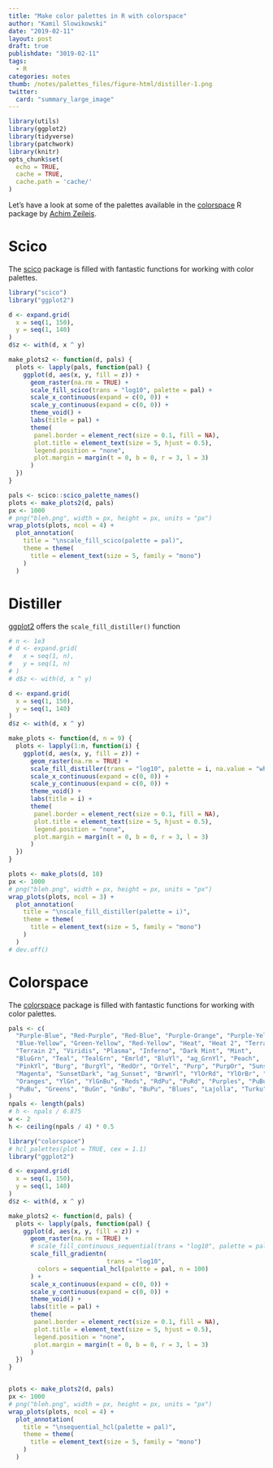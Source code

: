 ```yaml
---
title: "Make color palettes in R with colorspace"
author: "Kamil Slowikowski"
date: "2019-02-11"
layout: post
draft: true
publishdate: "3019-02-11"
tags: 
  - R
categories: notes
thumb: /notes/palettes_files/figure-html/distiller-1.png
twitter:
  card: "summary_large_image"
---
```



```r
library(utils)
library(ggplot2)
library(tidyverse)
library(patchwork)
library(knitr)
opts_chunk$set(
  echo = TRUE,
  cache = TRUE,
  cache.path = 'cache/'
)
```


Let's have a look at some of the palettes available in the [colorspace] R
package by [Achim Zeileis].

[colorspace]: https://CRAN.R-project.org/package=colorspace
[Achim Zeileis]: https://eeecon.uibk.ac.at/~zeileis/

<!--more-->

# Scico

The [scico] package is filled with fantastic functions for working with
color palettes.

[scico]: https://cran.r-project.org/web/packages/colorspace/vignettes/colorspace.html


```r
library("scico")
library("ggplot2")

d <- expand.grid(
  x = seq(1, 150),
  y = seq(1, 140)
)
d$z <- with(d, x ^ y)

make_plots2 <- function(d, pals) {
  plots <- lapply(pals, function(pal) {
    ggplot(d, aes(x, y, fill = z)) +
      geom_raster(na.rm = TRUE) +
      scale_fill_scico(trans = "log10", palette = pal) +
      scale_x_continuous(expand = c(0, 0)) +
      scale_y_continuous(expand = c(0, 0)) +
      theme_void() +
      labs(title = pal) +
      theme(
       panel.border = element_rect(size = 0.1, fill = NA),
       plot.title = element_text(size = 5, hjust = 0.5),
       legend.position = "none",
       plot.margin = margin(t = 0, b = 0, r = 3, l = 3)
      )
  })
}

pals <- scico::scico_palette_names()
plots <- make_plots2(d, pals)
px <- 1000
# png("bleh.png", width = px, height = px, units = "px")
wrap_plots(plots, ncol = 4) +
  plot_annotation(
    title = "\nscale_fill_scico(palette = pal)",
    theme = theme(
      title = element_text(size = 5, family = "mono")
    )
  )
```


# Distiller

[ggplot2] offers the `scale_fill_distiller()` function

[ggplot2]: https://ggplot2.tidyverse.org/reference/scale_brewer.html


```r
# n <- 1e3
# d <- expand.grid(
#   x = seq(1, n),
#   y = seq(1, n)
# )
# d$z <- with(d, x ^ y)

d <- expand.grid(
  x = seq(1, 150),
  y = seq(1, 140)
)
d$z <- with(d, x ^ y)

make_plots <- function(d, n = 9) {
  plots <- lapply(1:n, function(i) {
    ggplot(d, aes(x, y, fill = z)) +
      geom_raster(na.rm = TRUE) +
      scale_fill_distiller(trans = "log10", palette = i, na.value = "white") +
      scale_x_continuous(expand = c(0, 0)) +
      scale_y_continuous(expand = c(0, 0)) +
      theme_void() +
      labs(title = i) +
      theme(
       panel.border = element_rect(size = 0.1, fill = NA),
       plot.title = element_text(size = 5, hjust = 0.5),
       legend.position = "none",
       plot.margin = margin(t = 0, b = 0, r = 3, l = 3)
      )
  })
}

plots <- make_plots(d, 18)
px <- 1000
# png("bleh.png", width = px, height = px, units = "px")
wrap_plots(plots, ncol = 3) +
  plot_annotation(
    title = "\nscale_fill_distiller(palette = i)",
    theme = theme(
      title = element_text(size = 5, family = "mono")
    )
  )
# dev.off()
```


# Colorspace

The [colorspace] package is filled with fantastic functions for working with
color palettes.

[colorspace]: https://cran.r-project.org/web/packages/colorspace/vignettes/colorspace.html


```r
pals <- c(
  "Purple-Blue", "Red-Purple", "Red-Blue", "Purple-Orange", "Purple-Yellow",
  "Blue-Yellow", "Green-Yellow", "Red-Yellow", "Heat", "Heat 2", "Terrain",
  "Terrain 2", "Viridis", "Plasma", "Inferno", "Dark Mint", "Mint",
  "BluGrn", "Teal", "TealGrn", "Emrld", "BluYl", "ag_GrnYl", "Peach",
  "PinkYl", "Burg", "BurgYl", "RedOr", "OrYel", "Purp", "PurpOr", "Sunset",
  "Magenta", "SunsetDark", "ag_Sunset", "BrwnYl", "YlOrRd", "YlOrBr", "OrRd",
  "Oranges", "YlGn", "YlGnBu", "Reds", "RdPu", "PuRd", "Purples", "PuBuGn",
  "PuBu", "Greens", "BuGn", "GnBu", "BuPu", "Blues", "Lajolla", "Turku"
)
npals <- length(pals)
# h <- npals / 6.875
w <- 2
h <- ceiling(npals / 4) * 0.5
```



```r
library("colorspace")
# hcl_palettes(plot = TRUE, cex = 1.1)
library("ggplot2")

d <- expand.grid(
  x = seq(1, 150),
  y = seq(1, 140)
)
d$z <- with(d, x ^ y)

make_plots2 <- function(d, pals) {
  plots <- lapply(pals, function(pal) {
    ggplot(d, aes(x, y, fill = z)) +
      geom_raster(na.rm = TRUE) +
      # scale_fill_continuous_sequential(trans = "log10", palette = pal) +
      scale_fill_gradientn(
                           trans = "log10",
        colors = sequential_hcl(palette = pal, n = 100)
      ) +
      scale_x_continuous(expand = c(0, 0)) +
      scale_y_continuous(expand = c(0, 0)) +
      theme_void() +
      labs(title = pal) +
      theme(
       panel.border = element_rect(size = 0.1, fill = NA),
       plot.title = element_text(size = 5, hjust = 0.5),
       legend.position = "none",
       plot.margin = margin(t = 0, b = 0, r = 3, l = 3)
      )
  })
}


plots <- make_plots2(d, pals)
px <- 1000
# png("bleh.png", width = px, height = px, units = "px")
wrap_plots(plots, ncol = 4) +
  plot_annotation(
    title = "\nsequential_hcl(palette = pal)",
    theme = theme(
      title = element_text(size = 5, family = "mono")
    )
  )
```

